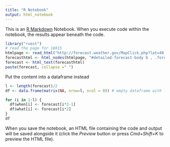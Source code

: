 ```yaml
---
title: "R Notebook"
output: html_notebook
---
```


This is an [R Markdown](http://rmarkdown.rstudio.com) Notebook. When you execute code within the notebook, the results appear beneath the code. 

```r
library("rvest")
# read the page for 18015
htmlpage <- read_html("http://forecast.weather.gov/MapClick.php?lat=40.65660050560996&lon=-75.37807501355024#.VxLJIZMrJ24")
forecasthtml <- html_nodes(htmlpage, "#detailed-forecast-body b , .forecast-text")
forecast <- html_text(forecasthtml)
paste(forecast, collapse =" ")
```

Put the content into a dataframe instead
```r
l <- length(forecast)/2
df <- data.frame(matrix(NA, nrow=l, ncol = 0)) # empty dataframe with l rows and 0 columns

for (i in 1:l) {
  df$when[i] <- forecast[i*2-1]
  df$what[i] <- forecast[i*2]
} 
df
```

When you save the notebook, an HTML file containing the code and output will be saved alongside it (click the *Preview* button or press *Cmd+Shift+K* to preview the HTML file).

